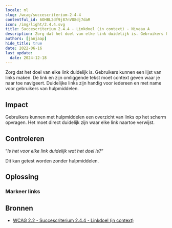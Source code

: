 ```yaml
---
locale: nl
slug: /wcag/succescriterium-2-4-4
contentful_id: 6OHBL2df9j87nVO8dj7daR
icon: /img/light/2.4.4.svg
title: Succescriterium 2.4.4 - Linkdoel (in context) - Niveau A
description: Zorg dat het doel van elke link duidelijk is. Gebruikers kunnen een lijst van links maken. De link en zijn omliggende tekst moet context geven waar je naar toe navigeert. Duidelijke links zijn handig voor iedereen en met name voor gebruikers van hulpmiddelen.
authors: [janjaap]
hide_title: true
date: 2022-06-16
last_update:
  date: 2024-12-18
---
```


<Hero
  title="Linkdoel (in context)"
  image="/img/light/2.4.4.svg"
  alt="WCAG 2.4.4 icon"
  prefix="Succescriterium 2.4.4"
  suffix="Niveau A"
/>

Zorg dat het doel van elke link duidelijk is. Gebruikers kunnen een lijst van links maken. De link en zijn omliggende tekst moet context geven waar je naar toe navigeert. Duidelijke links zijn handig voor iedereen en met name voor gebruikers van hulpmiddelen.

## Impact

Gebruikers kunnen met hulpmiddelen een overzicht van links op het scherm opvragen. Het moet direct duidelijk zijn waar elke link naartoe verwijst.

## Controleren

“*Is het voor elke link duidelijk wat het doel is?*“

Dit kan getest worden zonder hulpmiddelen.

## Oplossing

### Markeer links

<CodeSample id="accessibility-link" locale="nl"/>

## Bronnen

- [WCAG 2.2 - Succescriterium 2.4.4 - Linkdoel (in context)](https://www.w3.org/Translations/WCAG22-nl/#linkdoel-in-context)
